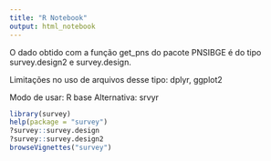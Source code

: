 ---
title: "R Notebook"
output: html_notebook
---

O dado obtido com a função get_pns do pacote PNSIBGE é do tipo survey.design2 e survey.design.

Limitações no uso de arquivos desse tipo: dplyr, ggplot2

Modo de usar: R base
Alternativa: srvyr

```{r}
library(survey)
help(package = "survey")
?survey::survey.design
?survey::survey.design2
browseVignettes("survey")

```

